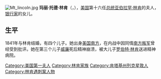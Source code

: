 {{noteTA
|1=zh-cn:托德; zh-tw:陶德; zh-hk:陶德;
}}
{{Infobox_Officeholder
| name   = 瑪麗·陶德·林肯
| original_name = Mary Todd Lincoln
| image = Mary Todd Lincoln 1846-1847.jpg
| caption  = 瑪麗·陶德·林肯，約1846年
| imagesize = 200px
| birth_date  = {{birth date|1818|12|13}}
| birth_place = {{USA}}[[肯塔基州|肯塔基州]][[列克星敦_(肯塔基州)|列克星敦]]
| death_date  = {{death date and age|1882|07|16|1818|12|13}}
| death_place = {{USA}}[[伊利诺伊州|伊利诺伊州]][[斯普林菲尔德_(伊利诺伊州)|春田市]]
| restingplace = [[伊利诺伊州|伊利诺伊州]][[斯普林菲尔德_(伊利诺伊州)|春田市]]{{tsl|en|Oak Ridge Cemetery|Oak Ridge Cemetery}}
| president=[[亚伯拉罕·林肯|亚伯拉罕·林肯]]
| office = [[美國第一夫人|美國第一夫人]]
| term_start = 1861年3月4日
| term_end = 1865年4月15日
| predecessor = {{tsl|en|Harriet Lane|Harriet Lane}}
| successor = {{tsl|en|Eliza McCardle Johnson|Eliza McCardle Johnson}}
| religion= [[長老教會|長老教會]]
| spouse = [[亚伯拉罕·林肯|亚伯拉罕·林肯]]
| children =[[羅伯特·林肯|羅伯特·林肯]]<br>[[爱德华·林肯|爱德华·林肯]]<br>[[威廉·林肯|威廉·林肯]]<br>[[塔德·林肯|塔德·林肯]] 
| signature = Mary Lincoln Signature.svg
}}
[[File:Mt_lincoln.jpg|thumb]]
'''玛丽·托德·林肯'''（{{Lang-en|Mary Todd Lincoln}}，{{bd|1818年|12月13日|1882年|7月16日}}），[[美国|美国]]第十六任[[美国总统|总统]][[亚伯拉罕·林肯|亚伯拉罕·林肯]]的夫人，[[银行家|银行家]]的女儿。

==生平==
1841年与林肯结婚，有四个儿子。她出身[[美国南方|美国南方]]，在内战中因同情[[美国南方邦联|南方叛军]]曾经受到批评。她在第三个儿子[[威廉·林肯|威廉]]死后精神崩溃，被大儿子[[罗伯特·林肯|罗伯特·林肯]]送进精神病院。

{{US First Ladies}}
{{美国政治人物小作品}}
{{Authority control}}
{{DEFAULTSORT:Lincoln, Mary Todd}}
[[Category:美国第一夫人|Category:美国第一夫人]]
[[Category:林肯家族|Category:林肯家族]]
[[Category:肯塔基州列克星敦人|Category:肯塔基州列克星敦人]]
[[Category:林肯遇刺案人物|Category:林肯遇刺案人物]]